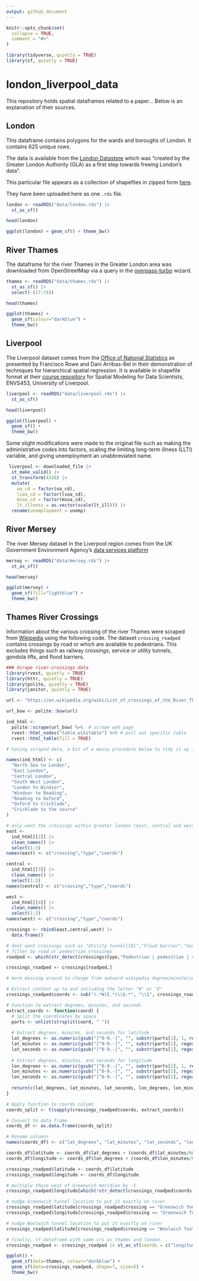 ```yaml
---
output: github_document
---
```


<!-- README.md is generated from README.Rmd. Please edit that file -->

```r
knitr::opts_chunk$set(
  collapse = TRUE,
  comment = "#>"
)

library(tidyverse, quietly = TRUE)
library(sf, quietly = TRUE)
```

# london_liverpool_data

This repository holds spatial dataframes related to a paper... Below is an explanation of their sources.

## London

This dataframe contains polygons for the wards and boroughs of London. It contains 625 unique rows.

The data is available from the [London Datastore](https://data.london.gov.uk/) which was "created by the Greater London Authority (GLA) as a first step towards freeing London’s data".

This particular file appears as a collection of shapefiles in zipped form [here](https://data.london.gov.uk/dataset/statistical-gis-boundary-files-london as a zipped set of shapefiles called: statistical-gis-boundaries-london.zip).

They have been uploaded here as one `.rds` file.

```r

london <- readRDS("data/london.rds") |> 
  st_as_sf()

head(london)

```

```r
ggplot(london) + geom_sf() + theme_bw()
```

## River Thames

The dataframe for the river Thames in the Greater London area was downloaded from OpenStreetMap via a query in the [overpass-turbo](https://overpass-turbo.eu) wizard.

```r

thames <- readRDS("data/thames.rds") |> 
  st_as_sf() |> 
  select(-(17:74))

head(thames)

```

```r
ggplot(thames) + 
  geom_sf(colour="darkblue") + 
  theme_bw()
```

## Liverpool

The Liverpool dataset comes from the [Office of National Statistics](https://www.nomisweb.co.uk/home/census2001.asp) as presented by Francisco Rowe and Dani Arribas-Bel in their demonstration of techniques for hierarchical spatial regression. It is available in shapefile format at their [course repository](https://gdsl-ul.github.io/san/) for Spatial Modeling for Data Scientists, ENVS453, University of Liverpool.

```r

liverpool <- readRDS("data/liverpool.rds") |> 
  st_as_sf()

head(liverpool)

```

```r
ggplot(liverpool) + 
  geom_sf() + 
  theme_bw()
```

Some slight modifications were made to the original file such as making the administrative codes into factors, scaling the limiting long-term illness (LLTI) variable, and giving unemployment an unabbreviated name.

```r
 liverpool <- downloaded_file |>
  st_make_valid() |>
  st_transform(4326) |>
  mutate(
    oa_cd = factor(oa_cd),
    lsoa_cd = factor(lsoa_cd),
    msoa_cd = factor(msoa_cd),
    lt_illness = as.vector(scale(lt_ill))) |>
  rename(unemployment = unemp)
```

## River Mersey

The river Mersey dataset in the Liverpool region comes from the UK Government Environment Agency's [data services platform](https://environment.data.gov.uk/catchment-planning/WaterBody/GB531206908100)

```r

mersey <- readRDS("data/mersey.rds") |> 
  st_as_sf()

head(mersey)

```

```r
ggplot(mersey) + 
  geom_sf(fill="lightblue") + 
  theme_bw()
```

## Thames River Crossings

Information about the various crossing of the river Thames were scraped from [Wikipedia](https://en.wikipedia.org/wiki/List_of_crossings_of_the_River_Thames) using the following code. The dataset `crossing_roadped` contains crossings by road or which are available to pedestrians. This excludes things such as railway crossings, service or utility tunnels, gondola lifts, and flood barriers.

```r
### Scrape river-crossings data
library(rvest, quietly = TRUE)
library(httr, quietly = TRUE)
library(polite, quietly = TRUE)
library(janitor, quietly = TRUE)

url <- "https://en.wikipedia.org/wiki/List_of_crossings_of_the_River_Thames"

url_bow <- polite::bow(url)

ind_html <-
  polite::scrape(url_bow) %>%  # scrape web page
  rvest::html_nodes("table.wikitable") %>% # pull out specific table
  rvest::html_table(fill = TRUE) 

# having scraped data, a bit of a messy procedure below to tidy it up into sf dataframe...

names(ind_html) <- c(
  "North Sea to London",
  "East London",
  "Central London",
  "South West London",
  "London to Windsor",
  "Windsor to Reading",
  "Reading to Oxford",
  "Oxford to Cricklade",
  "Cricklade to the source"
)

# only want the crossings within greater london (east, central and west)
east <- 
  ind_html[[2]] |>  
  clean_names() |> 
  select(1:3)
names(east) <- c("crossing","type","coords")

central <- 
  ind_html[[3]] |>  
  clean_names() |> 
  select(1:3)
names(central) <- c("crossing","type","coords")

west <- 
  ind_html[[4]] |>  
  clean_names() |> 
  select(1:3)
names(west) <- c("crossing","type","coords")

crossings <- rbind(east,central,west) |> 
  data.frame() 

# dont want crossings such as "Utility tunnel[10]","Flood barrier","Gondola lift, transport route","Utility tunnel", "Ferry route"
# filter by road or pedestrian crossings
roadped <- which(str_detect(crossings$type,"Pedestrian | pedestrian | road | Road | Bridge | footbridge"))

crossings_roadped <- crossings[roadped,]

# more messing around to change from awkward wikipedia degree/minute/second structure...

# Extract content up to and including the letter "W" or "E"
crossings_roadped$coords <- sub("(.*W|E.*)\\b.*", "\\1", crossings_roadped$coords)

# Function to extract degrees, minutes, and seconds
extract_coords <- function(coord) {
  # Split the coordinates by space
  parts <- unlist(strsplit(coord, " "))
  
  # Extract degrees, minutes, and seconds for latitude
  lat_degrees <- as.numeric(gsub("[^0-9.-]", "", substr(parts[1], 1, regexpr("°", parts[1])-1)))
  lat_minutes <- as.numeric(gsub("[^0-9.-]", "", substr(parts[1], regexpr("°", parts[1])+1, regexpr("′", parts[1])-1)))
  lat_seconds <- as.numeric(gsub("[^0-9.-]", "", substr(parts[1], regexpr("′", parts[1])+1, regexpr("″", parts[1])-1)))
  
  # Extract degrees, minutes, and seconds for longitude
  lon_degrees <- as.numeric(gsub("[^0-9.-]", "", substr(parts[2], 1, regexpr("°", parts[2])-1)))
  lon_minutes <- as.numeric(gsub("[^0-9.-]", "", substr(parts[2], regexpr("°", parts[2])+1, regexpr("′", parts[2])-1)))
  lon_seconds <- as.numeric(gsub("[^0-9.-]", "", substr(parts[2], regexpr("′", parts[2])+1, regexpr("″", parts[2])-1)))
  
  return(c(lat_degrees, lat_minutes, lat_seconds, lon_degrees, lon_minutes, lon_seconds))
}

# Apply function to coords column
coords_split <- t(sapply(crossings_roadped$coords, extract_coords))

# Convert to data frame
coords_df <- as.data.frame(coords_split)

# Rename columns
names(coords_df) <- c("lat_degrees", "lat_minutes", "lat_seconds", "lon_degrees", "lon_minutes", "lon_seconds")

coords_df$latitude <- coords_df$lat_degrees + (coords_df$lat_minutes/60) + (coords_df$lat_seconds/3600)
coords_df$longitude <- coords_df$lon_degrees + (coords_df$lon_minutes/60) + (coords_df$lon_seconds/3600)

crossings_roadped$latitude <- coords_df$latitude
crossings_roadped$longitude <- coords_df$longitude

# multiply those west of Greenwich meridian by -1
crossings_roadped$longitude[which(!str_detect(crossings_roadped$coords, "E$"))] <- crossings_roadped$longitude[which(!str_detect(crossings_roadped$coords, "E$"))] * -1

# nudge Greenwich tunnel location to put it exactly on river
crossings_roadped$latitude[crossings_roadped$crossing == "Greenwich foot tunnel"] <- 51.485
crossings_roadped$longitude[crossings_roadped$crossing == "Greenwich foot tunnel"] <- -0.01

# nudge Woolwich tunnel location to put it exactly on river
crossings_roadped$latitude[crossings_roadped$crossing == "Woolwich foot tunnel"] <- 51.497

# finally, sf dataframe with same crs as thames and london...
crossings_roadped <- crossings_roadped |> st_as_sf(coords = c("longitude","latitude"), crs=4326)

```

```r
ggplot() + 
  geom_sf(data=thames, colour="darkblue") + 
  geom_sf(data=crossings_roadped, shape=7, size=5) + 
  theme_bw()
```










